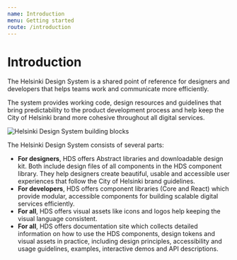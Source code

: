 ```yaml
---
name: Introduction
menu: Getting started
route: /introduction
---
```



# Introduction

<LargeParagraph>The Helsinki Design System is a shared point of reference for designers and developers that helps teams work and communicate more efficiently.</LargeParagraph>

The system provides working code, design resources and guidelines that bring predictability to the product development process and help keep the City of Helsinki brand more cohesive throughout all digital services.

<Image src="../../static/hds-building-blocks.png" alt="Helsinki Design System building blocks" style="max-width:100%" viewable />

The Helsinki Design System consists of several parts:
- **For designers**, HDS offers Abstract libraries and downloadable design kit. Both include design files of all components in the HDS component library. They help designers create beautiful, usable and accessible user experiences that follow the City of Helsinki brand guidelines.
- **For developers**, HDS offers component libraries (Core and React) which provide modular, accessible components for building scalable digital services efficiently.
- **For all**, HDS offers visual assets like icons and logos help keeping the visual language consistent.
- **For all**, HDS offers documentation site which collects detailed information on how to use the HDS components, design tokens and visual assets in practice, including design principles, accessibility and usage guidelines, examples, interactive demos and API descriptions.